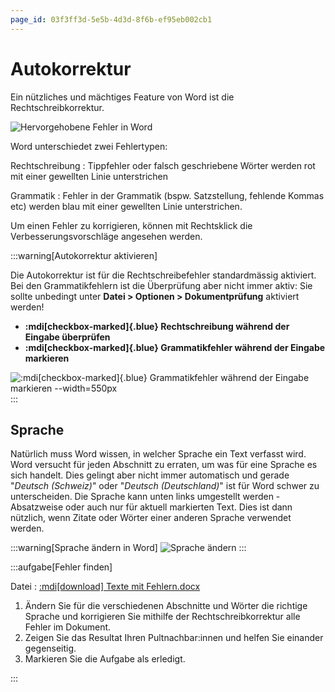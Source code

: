 ```yaml
---
page_id: 03f3ff3d-5e5b-4d3d-8f6b-ef95eb002cb1
---
```

# Autokorrektur

Ein nützliches und mächtiges Feature von Word ist die Rechtschreibkorrektur.

![Hervorgehobene Fehler in Word](./images/04-fehler.png)

Word unterschiedet zwei Fehlertypen:

<span className="wiggly red">Rechtschreibung</span>
: Tippfehler oder falsch geschriebene Wörter werden rot mit einer gewellten Linie unterstrichen

<span className="wiggly blue">Grammatik</span>
: Fehler in der Grammatik (bspw. Satzstellung, fehlende Kommas etc) werden blau mit einer gewellten Linie unterstrichen.

Um einen Fehler zu korrigieren, können mit Rechtsklick die Verbesserungsvorschläge angesehen werden.

:::warning[Autokorrektur aktivieren]

Die Autokorrektur ist für die Rechtschreibefehler standardmässig aktiviert. Bei den Grammatikfehlern ist die Überprüfung aber nicht immer aktiv: Sie sollte unbedingt unter __Datei > Optionen > Dokumentprüfung__ aktiviert werden!

- __:mdi[checkbox-marked]{.blue} Rechtschreibung während der Eingabe überprüfen__
- __:mdi[checkbox-marked]{.blue} Grammatikfehler während der Eingabe markieren__

![:mdi[checkbox-marked]{.blue} Grammatikfehler während der Eingabe markieren --width=550px](./images/04-grammatik.png)
:::

## Sprache

Natürlich muss Word wissen, in welcher Sprache ein Text verfasst wird. Word versucht für jeden Abschnitt zu erraten, um was für eine Sprache es sich handelt. Dies gelingt aber nicht immer automatisch und gerade "*Deutsch (Schweiz)*" oder "*Deutsch (Deutschland)*" ist für Word schwer zu unterscheiden. Die Sprache kann unten links umgestellt werden - Absatzweise oder auch nur für aktuell markierten Text. Dies ist dann nützlich, wenn Zitate oder Wörter einer anderen Sprache verwendet werden.

:::warning[Sprache ändern in Word]
![Sprache ändern](./images/04-therasus.png)
:::

:::aufgabe[Fehler finden]
<Answer type="state" id="619f5c1b-786f-451a-9b78-554403f298c6" />

Datei
: [:mdi[download] Texte mit Fehlern.docx](./files/ex04-Texte-mit-Felern.docx)

1. Ändern Sie für die verschiedenen Abschnitte und Wörter die richtige Sprache und korrigieren Sie mithilfe der Rechtschreibkorrektur alle Fehler im Dokument.
2. Zeigen Sie das Resultat Ihren Pultnachbar:innen und helfen Sie einander gegenseitig.
3. Markieren Sie die Aufgabe als erledigt.


<Answer type="text" id="e674a608-29f1-488f-8b89-a622dfa66b22" placeholder="📒 Notizen" />
:::
